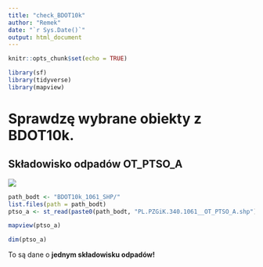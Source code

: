 ```yaml
---
title: "check_BDOT10k"
author: "Remek"
date: "`r Sys.Date()`"
output: html_document
---
```


```r
knitr::opts_chunk$set(echo = TRUE)
```

```r
library(sf)
library(tidyverse)
library(mapview)
```

# Sprawdzę wybrane obiekty z BDOT10k. 

## Składowisko odpadów OT_PTSO_A

![](images/Zrzut ekranu 2023-09-4 o 16.22.09.png)

```r
path_bodt <- "BDOT10k_1061_SHP/"
list.files(path = path_bodt)
ptso_a <- st_read(paste0(path_bodt, "PL.PZGiK.340.1061__OT_PTSO_A.shp"))
```

```r
mapview(ptso_a)
```

```r
dim(ptso_a)
```

To są dane o **jednym składowisku odpadów!**
